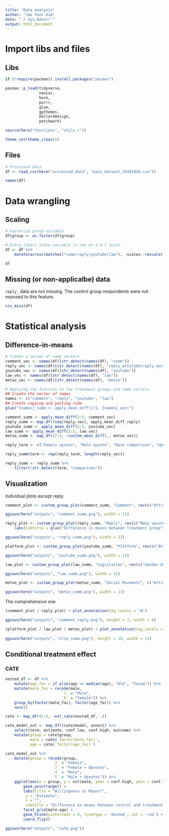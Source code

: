 ```yaml
---
title: "Data analysis"
author: "Jae Yeon Kim"
date: "`r Sys.Date()`"
output: html_document
---
```


# Import libs and files 

## Libs 

```r
if (!require(pacman)) install.packages("pacman")

pacman::p_load(tidyverse,
               naniar,
               here,
               purrr,
               glue,
               ggthemes,
               DeclareDesign,
               patchwork)

source(here("functions", "utils.r"))

theme_set(theme_clean())
```

## Files 

```r
# Processed data 
df <- read_csv(here("processed_data", "main_dataset_20201020.csv"))

names(df)
```

# Data wrangling 

## Scaling 

```r
# Factorize group variable
df$group <- as.factor(df$group)

# Every likert scale variable is now on a 0-1 scale.
df <- df %>%
    mutate(across(matches("comm|reply|youtube|law"), ~scales::rescale(.x, c(-1,1))))

df
```

## Missing (or non-applicalbe) data 

`reply_` data are not missing. The control group respondents were not exposed to this feature.

```r
vis_miss(df)
```

# Statistical analysis 

## Difference-in-means 

```r
# Create a series of name vectors 
comment_vec <- names(df)[str_detect(names(df), "comm")]
reply_vec <- names(df)[str_detect(names(df), "reply_attitude|reply_socialnorm|reply_liking|reply_user_attitude|reply_user_realname|reply_report|reply_upvotes")]
youtube_vec <- names(df)[str_detect(names(df), "youtube")]
law_vec <- names(df)[str_detect(names(df), "law")]
metoo_vec <- names(df)[str_detect(names(df), "metoo")]

# Applying the function to the treatment groups and name vectors 
## Create the vector of names 
names <- c("comment", "reply", "youtube", "law")
## Create copying and pasting code
glue("{names}_summ <- apply_mean_diff(2:5, {names}_vec)")

comment_summ <- apply_mean_diff(2:5, comment_vec)
reply_summ <- map_dfr(seq(reply_vec), apply_mean_diff_reply)
youtube_summ <- apply_mean_diff(2:5, youtube_vec)
law_summ <- apply_mean_diff(2:5, law_vec)
metoo_summ <- map_dfr(2:5, ~custom_mean_diff(., metoo_vec))

reply_term <- c("Female upvote", "Male upvote", "Base comparison", "Upvote comparison")

reply_summ$term <- rep(reply_term, length(reply_vec))

reply_summ <- reply_summ %>% 
    filter(!str_detect(term, "comparison"))
```

## Visualization 

Individual plots except reply

```r
comment_plot <- custom_group_plot(comment_summ, "Comment", rev(c("Attitude on Comment = Hate Speech", "Willingness to Report", "Attitude on Commenter", "Willingness to Like", "Atttidue on Comment")))

ggsave(here("outputs", "comment_summ.png"), width = 11)

reply_plot <- custom_group_plot(reply_summ, "Reply", rev(c("Many upvotes", "Willingness to Like", "Peer pressure", "Real name", "Willingness to Report", "Attitude on Replier", "Attitude on Reply")), 4) +
    labs(subtitle = glue("Difference in means between treatment group"))

ggsave(here("outputs", "reply_summ.png"), width = 11)

platform_plot <- custom_group_plot(youtube_summ, "Platform", rev(c("Attitude on Gov Regulation", "Attitude on Self-regulation", "Attitude on YouTube")))

ggsave(here("outputs", "youtube_summ.png"), width = 11)

law_plot <- custom_group_plot(law_summ, "Legislation", rev(c("Gender Discrimination Law", "Hate Speech Law")), 4)

ggsave(here("outputs", "law_summ.png"), width = 11)

metoo_plot <- custom_group_plot(metoo_summ, "Social Movement", c("Attitude on #MeToo Movement"), 4)

ggsave(here("outputs", "metoo_summ.png"), width = 11)
```

The comprehensive one 

```r
(comment_plot / reply_plot) + plot_annotation(tag_levels = "A")

ggsave(here("outputs", "comment_reply.png"), height = 7, width = 8)

(platform_plot / law_plot / metoo_plot) + plot_annotation(tag_levels = 'A')
    
ggsave(here("outputs", "else_summ.png"), height = 10, width = 12)
```

## Conditional treatment effect 

### CATE

```r
nested_df <- df %>% 
    mutate(age_fac = if_else(age >= median(age), "Old", "Young")) %>%
    mutate(male_fac = recode(male, 
                         `1` = "Male",
                         `0` = "Female")) %>%
    group_by(factor(male_fac), factor(age_fac)) %>%
    nest()

cate <- map_dfr(2:5, ~est_cate(nested_df, .)) 

cate_model_out <- map_dfr(cate$model, unnest) %>%
    select(term, estimate, conf.low, conf.high, outcome) %>%
    mutate(group = cate$group,
           male = cate$`factor(male_fac)`,
           age = cate$`factor(age_fac)`)

cate_model_out %>%
    mutate(group = recode(group,
                     `2` = "Female",
                     `3` = "Female + Upvotes",
                     `4` = "Male",
                     `5` = "Male + Upvotes")) %>%
    ggplot(aes(x = group, y = estimate, ymax = conf.high, ymin = conf.low)) +
        geom_pointrange() +
        labs(title = "Willingness to Report",
         y = "Estimate",
         x = "",
         subtitle = "Difference in means between control and treatment groups") +
        facet_grid(male~age) +
        geom_hline(yintercept = 0, linetype = 'dashed', col = 'red') +
        coord_flip()

ggsave(here("outputs", "cate.png"))
```